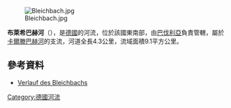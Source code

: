 {{Onesource|time=2020-11-13T13:19:04+00:00}}
{{Coord|47.80885|N|12.01907|E|display=title}}
[[Image:Bleichbach.jpg|right]]

'''布萊希巴赫河'''（{{lang-de|Bleichbach}}），是[[德國|德國]]的河流，位於該國東南部，由[[巴伐利亞|巴伐利亞]]負責管轄，屬於[[卡爾滕巴赫河|卡爾滕巴赫河]]的支流，河道全長4.3公里，流域面積9.1平方公里。

==參考資料==
* [https://v.bayern.de/vT3LK Verlauf des Bleichbachs]

{{Germany-geo-stub}}
[[Category:德國河流|Category:德國河流]]